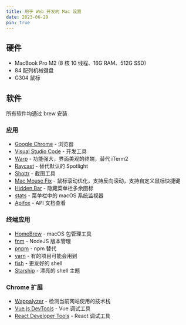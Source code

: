 ```yaml
---
title: 用于 Web 开发的 Mac 设置
date: 2023-06-29
pin: true
---
```


## 硬件

- MacBook Pro M2 (8 核 10 线程、16G RAM、512G SSD)
- 84 配列机械键盘
- G304 鼠标

## 软件

所有软件均通过 brew 安装

### 应用

- [Google Chrome](https://formulae.brew.sh/cask/google-chrome) - 浏览器
- [Visual Studio Code](https://formulae.brew.sh/cask/visual-studio-code) - 开发工具
- [Warp](https://formulae.brew.sh/cask/warp) - 功能强大，界面美观的终端，替代 iTerm2
- [Raycast](https://formulae.brew.sh/cask/raycast) - 替代默认的 Spotlight
- [Shottr](https://formulae.brew.sh/cask/shottr) - 截图工具
- [Mac Mouse Fix](https://formulae.brew.sh/cask/mouse-fix) - 鼠标滚动优化，支持反向滚动，支持自定义鼠标快捷键
- [Hidden Bar](https://github.com/dwarvesf/hidden/) - 隐藏菜单栏多余图标
- [stats](https://github.com/exelban/stats) - 菜单栏中的 macOS 系统监视器
- [Apifox](https://formulae.brew.sh/cask/apifox#default) - API 文档查看

### 终端应用

- [HomeBrew](https://brew.sh/) - macOS 包管理工具
- [fnm](https://github.com/Schniz/fnm) - NodeJS 版本管理
- [pnpm](https://github.com/pnpm/pnpm) - npm 替代
- [yarn](https://github.com/yarnpkg/berry) - 有的项目可能会用到
- [fish](https://github.com/fish-shell/fish-shell) - 更友好的 shell
- [Starship](https://starship.rs/) - 漂亮的 shell 主题

### Chrome 扩展

- [Wappalyzer](https://chrome.google.com/webstore/detail/wappalyzer-technology-pro/gppongmhjkpfnbhagpmjfkannfbllamg) - 检测当前网站使用的技术栈
- [Vue.js DevTools](https://chrome.google.com/webstore/detail/vuejs-devtools/nhdogjmejiglipccpnnnanhbledajbpd) - Vue 调试工具
- [React Developer Tools](https://chrome.google.com/webstore/detail/react-developer-tools/fmkadmapgofadopljbjfkapdkoienihi) - React 调试工具
